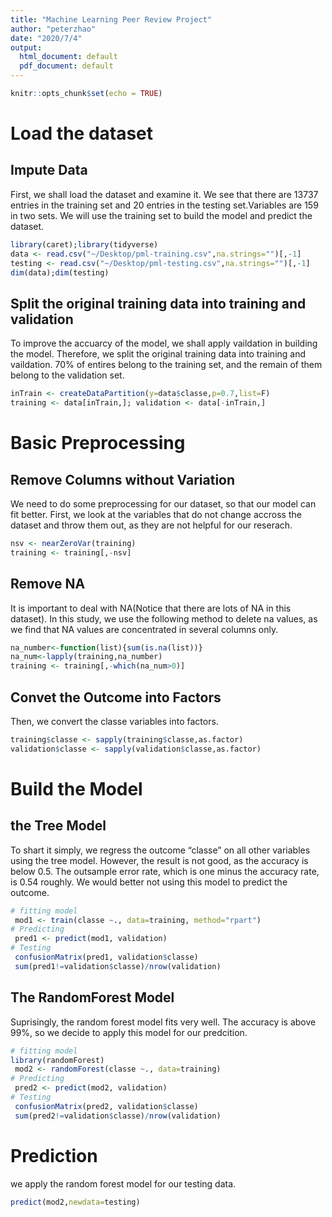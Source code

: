 ```yaml
---
title: "Machine Learning Peer Review Project"
author: "peterzhao"
date: "2020/7/4"
output:
  html_document: default
  pdf_document: default
---
```


```r
knitr::opts_chunk$set(echo = TRUE)
```

# Load the dataset 
## Impute Data
First, we shall load the dataset and examine it. We see that there are 13737 entries in the training set and 20 entries in the testing set.Variables are 159 in two sets. We will use the training set to build the model and predict the dataset.
```r
library(caret);library(tidyverse)
data <- read.csv("~/Desktop/pml-training.csv",na.strings="")[,-1]
testing <- read.csv("~/Desktop/pml-testing.csv",na.strings="")[,-1]
dim(data);dim(testing)
```

## Split the original training data into training and validation

To improve the accuarcy of the model, we shall apply vaildation in building the model. Therefore, we split the original training data into training and vaildation. 70% of entires belong to the training set, and the remain of them belong to the validation set.
```r
inTrain <- createDataPartition(y=data$classe,p=0.7,list=F)
training <- data[inTrain,]; validation <- data[-inTrain,]
```

# Basic Preprocessing
## Remove Columns without Variation
We need to do some preprocessing for our dataset, so that our model can fit better. First, we look at the variables that do not change accross the dataset and throw them out, as they are not helpful for our reserach. 
```r
nsv <- nearZeroVar(training)
training <- training[,-nsv]
```
## Remove NA
It is important to deal with NA(Notice that there are lots of NA in this dataset). In this study, we use the following method to delete na values, as we find that NA values are concentrated in several columns only.
```r
na_number<-function(list){sum(is.na(list))}
na_num<-lapply(training,na_number)
training <- training[,-which(na_num>0)]
```
## Convet the Outcome into Factors
Then, we convert the classe variables into factors.
```r
training$classe <- sapply(training$classe,as.factor)
validation$classe <- sapply(validation$classe,as.factor)
```

# Build the Model
## the Tree Model
To shart it simply, we regress the outcome "classe" on all other variables using the tree model. However, the result is not good, as the accuracy is below 0.5. The outsample error rate, which is one minus the accuracy rate, is 0.54 roughly. We would better not using this model to predict the outcome.
```r
# fitting model
 mod1 <- train(classe ~., data=training, method="rpart")
# Predicting
 pred1 <- predict(mod1, validation)
# Testing
 confusionMatrix(pred1, validation$classe)
 sum(pred1!=validation$classe)/nrow(validation)
```

## The RandomForest Model

Suprisingly, the random forest model fits very well. The accuracy is above 99%, so we decide to apply this model for our predcition.
```r
# fitting model
library(randomForest)
 mod2 <- randomForest(classe ~., data=training)
# Predicting
 pred2 <- predict(mod2, validation)
# Testing
 confusionMatrix(pred2, validation$classe)
 sum(pred2!=validation$classe)/nrow(validation)
```

# Prediction
we apply the random forest model for our testing data.
```r
predict(mod2,newdata=testing)
```






